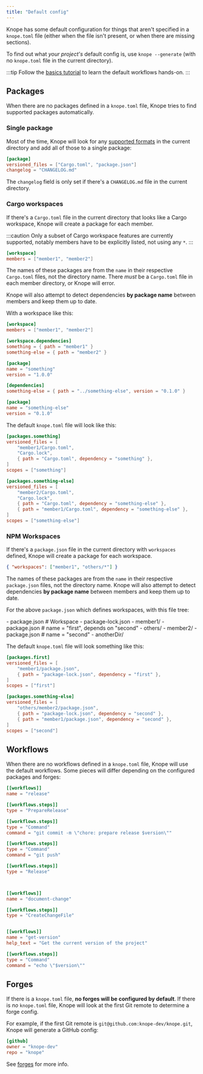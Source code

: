 ```yaml
---
title: "Default config"
---
```



Knope has some default configuration for things that aren't specified in a `knope.toml` file
(either when the file isn't present, or when there are missing sections).

To find out what _your project's_ default config is, use
`knope --generate` (with no `knope.toml` file in the current directory).

:::tip
Follow the [basics tutorial](/tutorials/releasing-basic-projects) to learn the default workflows hands-on.
:::

## Packages

When there are no packages defined in a `knope.toml` file, Knope tries to find supported packages automatically.

### Single package

Most of the time,
Knope will look for any [supported formats](/reference/config-file/packages#versioned_files) in the current directory
and add all of those to a single package:

```toml title="knope.toml"
[package]
versioned_files = ["Cargo.toml", "package.json"]
changelog = "CHANGELOG.md"
```

The `changelog` field is only set if there's a `CHANGELOG.md` file in the current directory.

### Cargo workspaces

If there's a `Cargo.toml` file in the current directory that looks like a Cargo workspace,
Knope will create a package for each member.

:::caution
Only a subset of Cargo workspace features are currently supported, notably members have to be explicitly listed, not using any `*`.
:::

```toml title="Cargo.toml"
[workspace]
members = ["member1", "member2"]
```

The names of these packages are from the `name` in their respective `Cargo.toml` files, not the directory name.
There _must_ be a `Cargo.toml` file in each member directory, or Knope will error.

Knope will also attempt to detect dependencies **by package name** between members and keep them up to date.

With a workspace like this:

```toml title="Cargo.toml"
[workspace]
members = ["member1", "member2"]

[workspace.dependencies]
something = { path = "member1" }
something-else = { path = "member2" }
```

```toml title="member1/Cargo.toml"
[package]
name = "something"
version = "1.0.0"

[dependencies]
something-else = { path = "../something-else", version = "0.1.0" }
```

```toml title="member2/Cargo.toml"
[package]
name = "something-else"
version = "0.1.0"
```

The default `knope.toml` file will look like this:

```toml title="Default knope.toml"
[packages.something]
versioned_files = [
    "member1/Cargo.toml",
    "Cargo.lock",
    { path = "Cargo.toml", dependency = "something" },
]
scopes = ["something"]

[packages.something-else]
versioned_files = [
    "member2/Cargo.toml",
    "Cargo.lock",
    { path = "Cargo.toml", dependency = "something-else" },
    { path = "member1/Cargo.toml", dependency = "something-else" },
]
scopes = ["something-else"]
```

### NPM Workspaces <Badge text="Knope 0.21.0+" variant="tip" />

If there's a `package.json` file in the current directory with `workspaces` defined, Knope will create a package for each
workspace.

```json title="package.json"
{ "workspaces": ["member1", "others/*"] }
```

The names of these packages are from the `name` in their respective `package.json` files, not the directory name.
Knope will also attempt to detect dependencies **by package name** between members and keep them up to date.

For the above `package.json` which defines workspaces, with this file tree:

<FileTree>
  - package.json # Workspace - package-lock.json - member1/ - package.json #
  name = "first", depends on "second" - others/ - member2/ - package.json # name
  = "second" - anotherDir/
</FileTree>

The default `knope.toml` file will look something like this:

```toml title="Default knope.toml"
[packages.first]
versioned_files = [
    "member1/package.json",
    { path = "package-lock.json", dependency = "first" },
]
scopes = ["first"]

[packages.something-else]
versioned_files = [
    "others/member2/package.json",
    { path = "package-lock.json", dependency = "second" },
    { path = "member1/package.json", dependency = "second" },
]
scopes = ["second"]
```

## Workflows

When there are no workflows defined in a `knope.toml` file, Knope will use the default workflows.
Some pieces will differ depending on the configured packages and forges:

```toml title="knope.toml" {"Does not use a $version variable when there are multiple packages": 11-13} {"Moves git push down here and pushes tags if no forges are configured": 22} {"Omits "get-version" when there are multiple packages": 30-40}
[[workflows]]
name = "release"

[[workflows.steps]]
type = "PrepareRelease"

[[workflows.steps]]
type = "Command"
command = "git commit -m \"chore: prepare release $version\""

[[workflows.steps]]
type = "Command"
command = "git push"

[[workflows.steps]]
type = "Release"



[[workflows]]
name = "document-change"

[[workflows.steps]]
type = "CreateChangeFile"


[[workflows]]
name = "get-version"
help_text = "Get the current version of the project"

[[workflows.steps]]
type = "Command"
command = "echo \"$version\""
```

## Forges

If there is a `knope.toml` file, **no forges will be configured by default**.
If there is _no_ `knope.toml` file, Knope will look at the first Git remote to determine a forge config.

For example, if the first Git remote is `git@github.com:knope-dev/knope.git`, Knope will generate a GitHub config:

```toml title="knope.toml"
[github]
owner = "knope-dev"
repo = "knope"
```

See [forges](/reference/concepts/forge) for more info.
